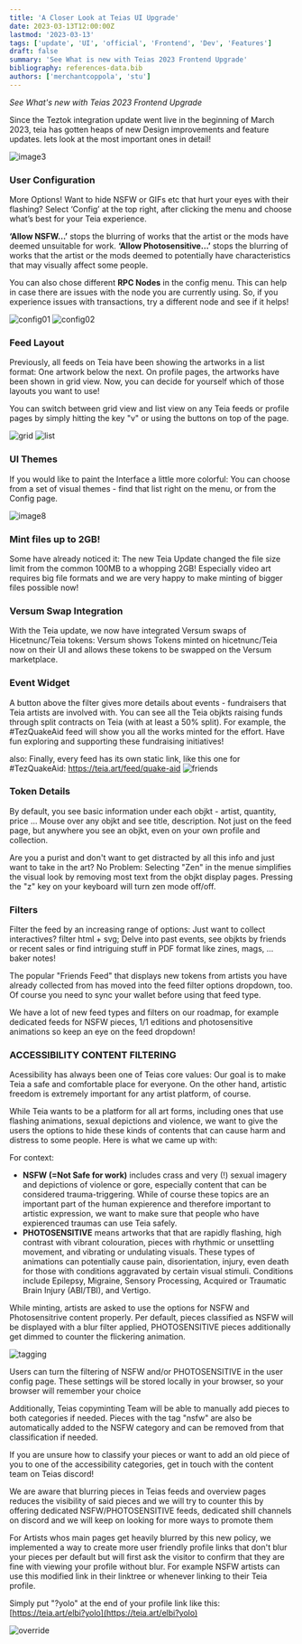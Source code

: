 ```yaml
---
title: 'A Closer Look at Teias UI Upgrade'
date: 2023-03-13T12:00:00Z
lastmod: '2023-03-13'
tags: ['update', 'UI', 'official', 'Frontend', 'Dev', 'Features']
draft: false
summary: 'See What is new with Teias 2023 Frontend Upgrade'
bibliography: references-data.bib
authors: ['merchantcoppola', 'stu']
---
```


_See What's new with Teias 2023 Frontend Upgrade_

Since the Teztok integration update went live in the beginning of March 2023, teia has gotten heaps of new Design improvements and feature updates. lets look at the most important ones in detail!

![image3](https://user-images.githubusercontent.com/97635650/224802810-73e31c15-a546-4cc5-b251-3ccb7c921712.jpg)


### User Configuration

More Options! Want to hide NSFW or GIFs etc that hurt your eyes with their flashing? Select ‘Config’ at the top right, after clicking the menu and choose what’s best for your Teia experience.

**‘Allow NSFW…’** stops the blurring of works that the artist or the mods have deemed unsuitable for work. **‘Allow Photosensitive…’** stops the blurring of works that the artist or the mods deemed to potentially have characteristics that may visually affect some people.

You can also chose different **RPC Nodes** in the config menu. This can help in case there are issues with the node you are currently using. So, if you experience issues with transactions, try a different node and see if it helps!

![config01](https://user-images.githubusercontent.com/97635650/224796353-6de22b81-4dc9-4a48-bc90-3fd31c552f2b.JPG)
![config02](https://user-images.githubusercontent.com/97635650/224796358-579d6bbd-435f-4f9f-a98c-7007791beb0c.JPG)


### Feed Layout

Previously, all feeds on Teia have been showing the artworks in a list format: One artwork below the next. On profile pages, the artworks have been shown in grid view.
Now, you can decide for yourself which of those layouts you want to use!

You can switch between grid view and list view on any Teia feeds or profile pages by simply hitting the key "v" or using the buttons on top of the page.

![grid](https://user-images.githubusercontent.com/97635650/224796659-016872cc-68cb-4f9c-8172-68d19b68de50.JPG)
![list](https://user-images.githubusercontent.com/97635650/224796672-fdc5de18-17fd-4a3c-864b-c43b5f93a28e.JPG)


### UI Themes

If you would like to paint the Interface a little more colorful: You can choose from a set of visual themes - find that list right on the menu, or from the Config page.

![image8](https://user-images.githubusercontent.com/97635650/224797758-5b4b111a-c330-414d-9030-bb6162d1d958.jpg)


### Mint files up to 2GB!

Some have already noticed it: The new Teia Update changed the file size limit from the common 100MB to a whopping 2GB! Especially video art requires big file formats and we are very happy to make minting of bigger files possible now!

### Versum Swap Integration

With the Teia update, we now have integrated Versum swaps of Hicetnunc/Teia tokens: Versum shows Tokens minted on hicetnunc/Teia now on their UI and allows these tokens to be swapped on the Versum marketplace.

### Event Widget

A button above the filter gives more details about events - fundraisers that Teia artists are involved with. You can see all the Teia objkts raising funds through split contracts on Teia (with at least a 50% split). For example, the #TezQuakeAid feed will show you all the works minted for the effort. Have fun exploring and supporting these fundraising initiatives!

also: Finally, every feed has its own static link, like this one for #TezQuakeAid: https://teia.art/feed/quake-aid
![friends](https://user-images.githubusercontent.com/97635650/224797850-aa3f9286-02ce-4528-a2f1-4c8e28a1ce33.JPG)


### Token Details

By default, you see basic information under each objkt - artist, quantity, price ...
Mouse over any objkt and see title, description. Not just on the feed page, but anywhere you see an objkt, even on your own profile and collection.

Are you a purist and don't want to get distracted by all this info and just want to take in the art?
No Problem: Selecting "Zen" in the menue simplifies the visual look by removing most text from the objkt display pages. Pressing the "z" key on your keyboard will turn zen mode off/off.

### Filters

Filter the feed by an increasing range of options:
Just want to collect interactives? filter html + svg; Delve into past events, see objkts by friends or recent sales or find intriguing stuff in PDF format like zines, mags, … baker notes!

The popular "Friends Feed" that displays new tokens from artists you have already collected from has moved into the feed filter options dropdown, too. Of course you need to sync your wallet before using that feed type.

We have a lot of new feed types and filters on our roadmap, for example dedicated feeds for NSFW pieces, 1/1 editions and photosensitive animations so keep an eye on the feed dropdown!

### ACCESSIBILITY CONTENT FILTERING

Acessibility has always been one of Teias core values: Our goal is to make Teia a safe and comfortable place for everyone. On the other hand, artistic freedom is extremely important for any artist platform, of course. 

While Teia wants to be a platform for all art forms, including ones that use flashing animations, sexual depictions and violence, we want to give the users the options to hide these kinds of contents that can cause harm and distress to some people. Here is what we came up with:

For context: 

- **NSFW (=Not Safe for work)** includes crass and very (!) sexual imagery and depictions of violence or gore, especially content that can be considered trauma-triggering. While of course these topics are an important part of the human expierence and therefore important to artistic expression, we want to make sure that people who have expierenced traumas can use Teia safely.
- **PHOTOSENSITIVE** means artworks that that are rapidly flashing, high contrast with vibrant colouration, pieces with rhythmic or unsettling movement, and vibrating or undulating visuals. These types of animations can potentially cause pain, disorientation, injury, even death for those with conditions aggravated by certain visual stimuli. Conditions include Epilepsy, Migraine, Sensory Processing, Acquired or Traumatic Brain Injury (ABI/TBI), and Vertigo.

While minting, artists are asked to use the options for NSFW and Photosensitrive content properly. Per default, pieces classified as NSFW will be displayed with a blur filter applied, PHOTOSENSITIVE pieces additionally get dimmed to counter the flickering animation.

![tagging](https://user-images.githubusercontent.com/97635650/224802877-2fca7b52-0908-433d-b60d-8bd5d782c109.JPG)


Users can turn the filtering of NSFW and/or PHOTOSENSITIVE in the user config page. These settings will be stored locally in your browser, so your browser will remember your choice


Additionally, Teias copyminting Team will be able to manually add pieces to both categories if needed. Pieces with the tag "nsfw" are also be automatically added to the NSFW category and can be removed from that classification if needed.

If you are unsure how to classify your pieces or want to add an old piece of you to one of the accessibility categories, get in touch with the content team on Teias discord!

We are aware that blurring pieces in Teias feeds and overview pages reduces the visibility of said pieces and we will try to counter this by offering dedicated NSFW/PHOTOSENSITIVE feeds, dedicated shill channels on discord and we will keep on looking for more ways to promote them

For Artists whos main pages get heavily blurred by this new policy, we implemented a way to create more user friendly profile links that don't blur your pieces per default but will first ask the visitor to confirm that they are fine with viewing your profile without blur. For example NSFW artists can use this modified link in their linktree or whenever linking to their Teia profile.

Simply put "?yolo" at the end of your profile link like this: [https://teia.art/elbi?yolo](https://teia.art/elbi?yolo)

![override](https://user-images.githubusercontent.com/97635650/224806562-0e2c6477-c752-422d-a6f0-c779943df213.JPG)
